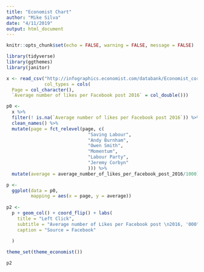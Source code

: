 ```yaml
---
title: "Economist Chart"
author: "Mike Silva"
date: "4/11/2019"
output: html_document
---
```


```r
knitr::opts_chunk$set(echo = FALSE, warning = FALSE, message = FALSE)
```

```r
library(tidyverse)
library(ggthemes)
library(janitor)

```



```r
x <- read_csv("http://infographics.economist.com/databank/Economist_corbyn.csv",
              col_types = cols(
  Page = col_character(),
  `Average number of likes per Facebook post 2016` = col_double()))
```


```r
p0 <-
  x %>%
  filter(! is.na(`Average number of likes per Facebook post 2016`)) %>%
  clean_names() %>%
  mutate(page = fct_relevel(page, c(
                              "Saving Labour",
                              "Andy Burnham",
                              "Owen Smith",
                              "Momentum",
                              "Labour Party",
                              "Jeremy Corbyn"
                              ))) %>%
  mutate(average = average_number_of_likes_per_facebook_post_2016/1000)

p <- 
  ggplot(data = p0,
         mapping = aes(x = page, y = average))
         
p2 <-
  p + geom_col() + coord_flip() + labs(
    title = "Left Click",
    subtitle = "Average number of Likes per Facebook post \n2016, '000",
    caption = "Source = Facebook"
    
  )

theme_set(theme_economist())

p2
```

